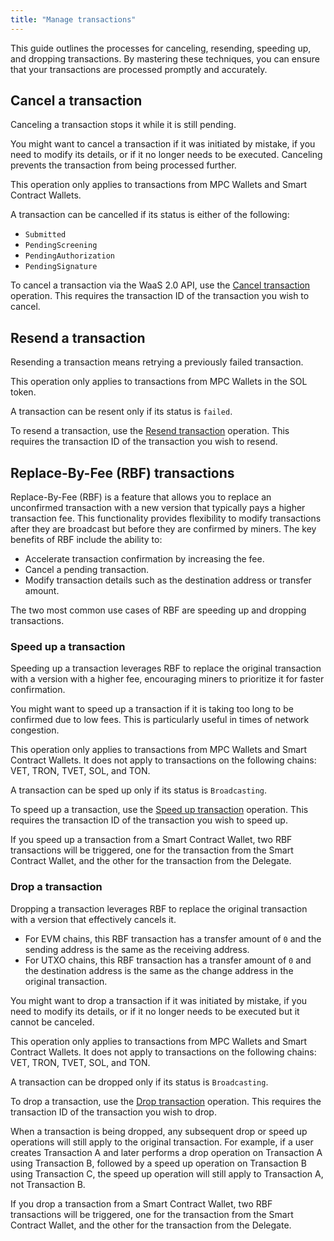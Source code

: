```yaml
---
title: "Manage transactions"
---
```


This guide outlines the processes for canceling, resending, speeding up, and dropping transactions. By mastering these techniques, you can ensure that your transactions are processed promptly and accurately. 

## Cancel a transaction

Canceling a transaction stops it while it is still pending.

You might want to cancel a transaction if it was initiated by mistake, if you need to modify its details, or if it no longer needs to be executed. Canceling prevents the transaction from being processed further.

<Note>This operation only applies to transactions from MPC Wallets and Smart Contract Wallets.</Note>

A transaction can be cancelled if its status is either of the following:
- `Submitted`
- `PendingScreening`
- `PendingAuthorization`
- `PendingSignature` 
    
To cancel a transaction via the WaaS 2.0 API, use the [Cancel transaction](/v2/api-references/transactions/cancel-transaction) operation. This requires the transaction ID of the transaction you wish to cancel.

## Resend a transaction

Resending a transaction means retrying a previously failed transaction.

<Note>This operation only applies to transactions from MPC Wallets in the SOL token.</Note>

A transaction can be resent only if its status is `failed`.

To resend a transaction, use the [Resend transaction](/v2/api-references/transactions/resend-transaction) operation. This requires the transaction ID of the transaction you wish to resend.

## Replace-By-Fee (RBF) transactions

Replace-By-Fee (RBF) is a feature that allows you to replace an unconfirmed transaction with a new version that typically pays a higher transaction fee. This functionality provides flexibility to modify transactions after they are broadcast but before they are confirmed by miners. The key benefits of RBF include the ability to:

- Accelerate transaction confirmation by increasing the fee.
- Cancel a pending transaction.
- Modify transaction details such as the destination address or transfer amount.

The two most common use cases of RBF are speeding up and dropping transactions.

### Speed up a transaction

Speeding up a transaction leverages RBF to replace the original transaction with a version with a higher fee, encouraging miners to prioritize it for faster confirmation.

You might want to speed up a transaction if it is taking too long to be confirmed due to low fees. This is particularly useful in times of network congestion.

<Note>This operation only applies to transactions from MPC Wallets and Smart Contract Wallets. It does not apply to transactions on the following chains: VET, TRON, TVET, SOL, and TON.</Note>

A transaction can be sped up only if its status is `Broadcasting`.

To speed up a transaction, use the [Speed up transaction](/v2/api-references/transactions/speed-up-transaction) operation. This requires the transaction ID of the transaction you wish to speed up.

<Info>If you speed up a transaction from a Smart Contract Wallet, two RBF transactions will be triggered, one for the transaction from the Smart Contract Wallet, and the other for the transaction from the Delegate.</Info>

### Drop a transaction

Dropping a transaction leverages RBF to replace the original transaction with a version that effectively cancels it.
- For EVM chains, this RBF transaction has a transfer amount of `0` and the sending address is the same as the receiving address.
- For UTXO chains, this RBF transaction has a transfer amount of `0` and the destination address is the same as the change address in the original transaction.

You might want to drop a transaction if it was initiated by mistake, if you need to modify its details, or if it no longer needs to be executed but it cannot be canceled.

<Note>This operation only applies to transactions from MPC Wallets and Smart Contract Wallets. It does not apply to transactions on the following chains: VET, TRON, TVET, SOL, and TON.</Note>

A transaction can be dropped only if its status is `Broadcasting`.

To drop a transaction, use the [Drop transaction](/v2/api-references/transactions/drop-transaction) operation. This requires the transaction ID of the transaction you wish to drop.

When a transaction is being dropped, any subsequent drop or speed up operations will still apply to the original transaction. For example, if a user creates Transaction A and later performs a drop operation on Transaction A using Transaction B, followed by a speed up operation on Transaction B using Transaction C, the speed up operation will still apply to Transaction A, not Transaction B.

<Info>If you drop a transaction from a Smart Contract Wallet, two RBF transactions will be triggered, one for the transaction from the Smart Contract Wallet, and the other for the transaction from the Delegate.</Info>
